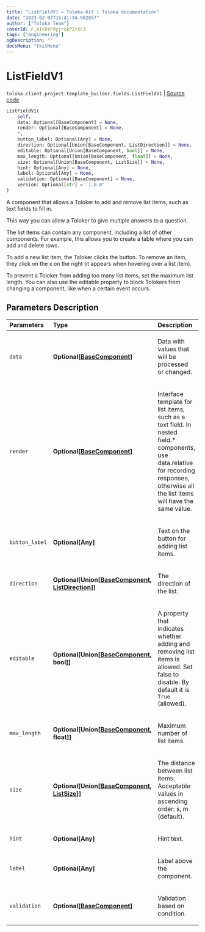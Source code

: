 ```yaml
---
title: "ListFieldV1 — Toloka-Kit | Toloka documentation"
date: "2023-02-07T15:41:34.902857"
author: ["Toloka Team"]
coverId: F_bIcOYF9yjrxkPZrXc3
tags: ["engineering"]
ogDescription: ""
docsMenu: "tkitMenu"
---
```


# ListFieldV1
`toloka.client.project.template_builder.fields.ListFieldV1` | [Source code](https://github.com/Toloka/toloka-kit/blob/v1.1.3/src/client/project/template_builder/fields.py#L306)

```python
ListFieldV1(
    self,
    data: Optional[BaseComponent] = None,
    render: Optional[BaseComponent] = None,
    *,
    button_label: Optional[Any] = None,
    direction: Optional[Union[BaseComponent, ListDirection]] = None,
    editable: Optional[Union[BaseComponent, bool]] = None,
    max_length: Optional[Union[BaseComponent, float]] = None,
    size: Optional[Union[BaseComponent, ListSize]] = None,
    hint: Optional[Any] = None,
    label: Optional[Any] = None,
    validation: Optional[BaseComponent] = None,
    version: Optional[str] = '1.0.0'
)
```

A component that allows a Toloker to add and remove list items, such as text fields to fill in.

This way you can allow a Toloker to give multiple answers to a question.

The list items can contain any component, including a list of other components. For example, this allows you to
create a table where you can add and delete rows.

To add a new list item, the Toloker clicks the button. To remove an item, they click on the x on the right (it appears
when hovering over a list item).

To prevent a Toloker from adding too many list items, set the maximum list length. You can also use the editable
property to block Tolokers from changing a component, like when a certain event occurs.

## Parameters Description

| Parameters | Type | Description |
| :----------| :----| :-----------|
`data`|**Optional\[[BaseComponent](/docs-new/toloka-kit/reference/toloka.client.project.template_builder.base.BaseComponent)\]**|<p>Data with values that will be processed or changed.</p>
`render`|**Optional\[[BaseComponent](/docs-new/toloka-kit/reference/toloka.client.project.template_builder.base.BaseComponent)\]**|<p>Interface template for list items, such as a text field. In nested field.* components, use data.relative for recording responses, otherwise all the list items will have the same value.</p>
`button_label`|**Optional\[Any\]**|<p>Text on the button for adding list items.</p>
`direction`|**Optional\[Union\[[BaseComponent](/docs-new/toloka-kit/reference/toloka.client.project.template_builder.base.BaseComponent), [ListDirection](/docs-new/toloka-kit/reference/toloka.client.project.template_builder.base.ListDirection)\]\]**|<p>The direction of the list.</p>
`editable`|**Optional\[Union\[[BaseComponent](/docs-new/toloka-kit/reference/toloka.client.project.template_builder.base.BaseComponent), bool\]\]**|<p>A property that indicates whether adding and removing list items is allowed. Set false to disable. By default it is `True` (allowed).</p>
`max_length`|**Optional\[Union\[[BaseComponent](/docs-new/toloka-kit/reference/toloka.client.project.template_builder.base.BaseComponent), float\]\]**|<p>Maximum number of list items.</p>
`size`|**Optional\[Union\[[BaseComponent](/docs-new/toloka-kit/reference/toloka.client.project.template_builder.base.BaseComponent), [ListSize](/docs-new/toloka-kit/reference/toloka.client.project.template_builder.base.ListSize)\]\]**|<p>The distance between list items. Acceptable values in ascending order: s, m (default).</p>
`hint`|**Optional\[Any\]**|<p>Hint text.</p>
`label`|**Optional\[Any\]**|<p>Label above the component.</p>
`validation`|**Optional\[[BaseComponent](/docs-new/toloka-kit/reference/toloka.client.project.template_builder.base.BaseComponent)\]**|<p>Validation based on condition.</p>
